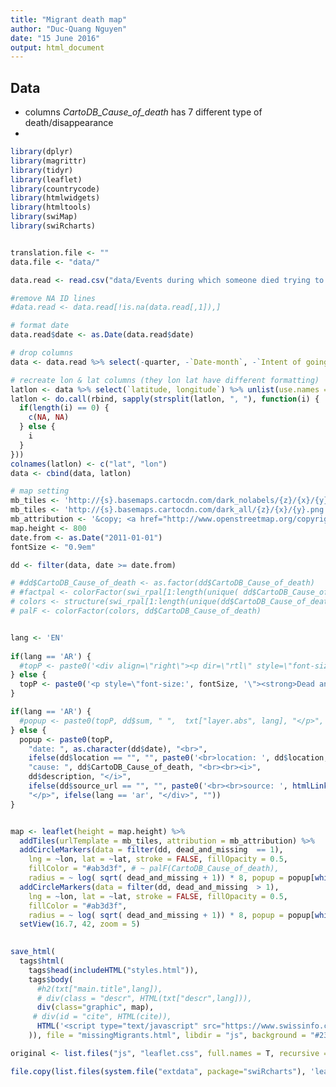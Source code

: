 ```yaml
---
title: "Migrant death map"
author: "Duc-Quang Nguyen"
date: "15 June 2016"
output: html_document
---
```



## Data

* columns *CartoDB_Cause_of_death* has 7 different type of death/disappearance
* 

```r
library(dplyr)
library(magrittr)
library(tidyr)
library(leaflet)
library(countrycode)
library(htmlwidgets)
library(htmltools)
library(swiMap)
library(swiRcharts)


translation.file <- ""
data.file <- "data/"
```

```r
data.read <- read.csv("data/Events during which someone died trying to reach or stay in Europe - Events.csv", stringsAsFactors = F, check.names = F)

#remove NA ID lines
#data.read <- data.read[!is.na(data.read[,1]),]

# format date
data.read$date <- as.Date(data.read$date)

# drop columns
data <- data.read %>% select(-quarter, -`Date-month`, -`Intent of going to Eur: 1(yes) 0(not confirmed)`, -`Somme Dedoublement`, -`name`)

# recreate lon & lat columns (they lon lat have different formatting)
latlon <- data %>% select(`latitude, longitude`) %>% unlist(use.names = F)
latlon <- do.call(rbind, sapply(strsplit(latlon, ", "), function(i) {
  if(length(i) == 0) {
    c(NA, NA)
  } else {
    i
  }
}))
colnames(latlon) <- c("lat", "lon")
data <- cbind(data, latlon)

```






```r
# map setting
mb_tiles <- 'http://{s}.basemaps.cartocdn.com/dark_nolabels/{z}/{x}/{y}.png' # no label base
mb_tiles <- 'http://{s}.basemaps.cartocdn.com/dark_all/{z}/{x}/{y}.png'
mb_attribution <- '&copy; <a href="http://www.openstreetmap.org/copyright">OpenStreetMap</a> &copy; <a href="http://cartodb.com/attributions">CartoDB</a>'
map.height <- 800
date.from <- as.Date("2011-01-01")
fontSize <- "0.9em"

dd <- filter(data, date >= date.from)

# #dd$CartoDB_Cause_of_death <- as.factor(dd$CartoDB_Cause_of_death)
# #factpal <- colorFactor(swi_rpal[1:length(unique( dd$CartoDB_Cause_of_death))], dd$CartoDB_Cause_of_death)
# colors <- structure(swi_rpal[1:length(unique(dd$CartoDB_Cause_of_death))], names = unique(dd$CartoDB_Cause_of_death))
# palF <- colorFactor(colors, dd$CartoDB_Cause_of_death)


lang <- 'EN'
  
if(lang == 'AR') {
  #topP <- paste0('<div align=\"right\"><p dir=\"rtl\" style=\"font-size:', fontSize, '\"><strong>', dd$geo, "</strong><br>" )
} else {
  topP <- paste0('<p style=\"font-size:', fontSize, '\"><strong>Dead and missing: ', dd$dead_and_missing, "</strong><br>")
}

if(lang == 'AR') {
  #popup <- paste0(topP, dd$sum, " ",  txt["layer.abs", lang], "</p>", ifelse(lang == 'ar', "</div>", ""))
} else {
  popup <- paste0(topP, 
    "date: ", as.character(dd$date), "<br>",
    ifelse(dd$location == "", "", paste0('<br>location: ', dd$location, '<br>')),
    "cause: ", dd$CartoDB_Cause_of_death, "<br><br><i>",    
    dd$description, "</i>", 
    ifelse(dd$source_url == "", "", paste0('<br><br>source: ', htmlLink(dd$source_url, dd$source))),
    "</p>", ifelse(lang == 'ar', "</div>", ""))   
} 


map <- leaflet(height = map.height) %>% 
  addTiles(urlTemplate = mb_tiles, attribution = mb_attribution) %>%
  addCircleMarkers(data = filter(dd, dead_and_missing  == 1),
    lng = ~lon, lat = ~lat, stroke = FALSE, fillOpacity = 0.5, 
    fillColor = "#ab3d3f", # ~ palF(CartoDB_Cause_of_death), 
    radius = ~ log( sqrt( dead_and_missing + 1)) * 8, popup = popup[which(dd$dead_and_missing == 1)]) %>% 
  addCircleMarkers(data = filter(dd, dead_and_missing  > 1), 
    lng = ~lon, lat = ~lat, stroke = FALSE, fillOpacity = 0.5, 
    fillColor = "#ab3d3f",
    radius = ~ log( sqrt( dead_and_missing + 1)) * 8, popup = popup[which(dd$dead_and_missing > 1)]) %>% 
  setView(16.7, 42, zoom = 5) 

      
save_html(
  tags$html(
    tags$head(includeHTML("styles.html")),
    tags$body(    
      #h2(txt["main.title",lang]),
      # div(class = "descr", HTML(txt["descr",lang])),
      div(class="graphic", map),
     # div(id = "cite", HTML(cite)),
      HTML('<script type="text/javascript" src="https://www.swissinfo.ch/static/Themes/basic/js/vendor/iframeResizer.contentWindow.3.5.3.min.js"></script>')  
    )), file = "missingMigrants.html", libdir = "js", background = "#232325")     

original <- list.files("js", "leaflet.css", full.names = T, recursive = T)

file.copy(list.files(system.file("extdata", package="swiRcharts"), 'leaflet.css', full.names = T), original, overwrite = T)      
      
  
  

```